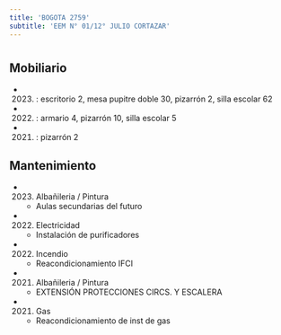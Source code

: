 ```yaml
---
title: 'BOGOTA 2759'
subtitle: 'EEM N° 01/12° JULIO CORTAZAR'
---
```


#


## Mobiliario

*  (2023) : escritorio 2, mesa pupitre doble 30, pizarrón 2, silla escolar 62 

*  (2022) : armario 4, pizarrón 10, silla escolar 5 

*  (2021) : pizarrón 2 





## Mantenimiento

*  (2023) Albañileria / Pintura 
    + Aulas secundarias del futuro

*  (2022) Electricidad 
    + Instalación de purificadores

*  (2022) Incendio 
    + Reacondicionamiento IFCI

*  (2021) Albañileria / Pintura 
    + EXTENSIÓN PROTECCIONES CIRCS. Y ESCALERA

*  (2021) Gas 
    + Reacondicionamiento de inst de gas



